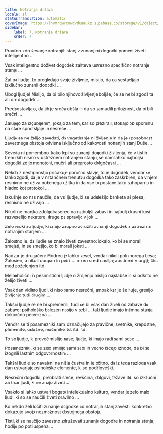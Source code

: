 ```yaml
---
title: Notranja država
locale: sl
statusTranslation: automatic
coverImage: https://lhvmrqwrcowdvduuaukz.supabase.co/storage/v1/object/public/strapi-uploads/small_cover-tratado-de-psicologia-revolucionaria.webp-5e15e1cec4e0ebebcde5d7fc7565d8fd.webp
sidebar:
    label: 7. Notranja država
    order: 7
---
```

Pravilno združevanje notranjih stanj z zunanjimi dogodki pomeni živeti inteligentno ...

Vsak inteligentno doživet dogodek zahteva ustrezno specifično notranje stanje ...

Žal pa ljudje, ko pregledajo svoje življenje, mislijo, da ga sestavljajo izključno zunanji dogodki ...

Ubogi ljudje! Mislijo, da bi bilo njihovo življenje boljše, če se ne bi zgodil ta ali oni dogodek ...

Predpostavljajo, da jih je sreča obšla in da so zamudili priložnost, da bi bili srečni ...

Žalujejo za izgubljenim, jokajo za tem, kar so prezirali, stokajo ob spominu na stare spodrsljaje in nesreče ...

Ljudje se ne želijo zavedati, da vegetiranje ni življenje in da je sposobnost zavestnega obstoja odvisna izključno od kakovosti notranjih stanj Duše ...

Seveda ni pomembno, kako lepi so zunanji dogodki življenja, če v tistih trenutkih nismo v ustreznem notranjem stanju, se nam lahko najboljši dogodki zdijo monotoni, mučni ali preprosto dolgočasni ...

Nekdo z nestrpnostjo pričakuje poročno slavje, to je dogodek, vendar se lahko zgodi, da je v natančnem trenutku dogodka tako zaskrbljen, da v njem resnično ne uživa nobenega užitka in da vse to postane tako suhoparno in hladno kot protokol ...

Izkušnje so nas naučile, da vsi ljudje, ki se udeležijo banketa ali plesa, resnično ne uživajo ...

Nikoli ne manjka zdolgočasenec na najboljši zabavi in najbolj okusni kosi razveselijo nekatere, druge pa spravijo v jok ...

Zelo redki so ljudje, ki znajo zaupno združiti zunanji dogodek z ustreznim notranjim stanjem ...

Žalostno je, da ljudje ne znajo živeti zavestno: jokajo, ko bi se morali smejati, in se smejijo, ko bi morali jokati ...

Nadzor je drugačen: Modrec je lahko vesel, vendar nikoli poln norega besa; Žalosten, a nikoli obupan in potrt ... miren sredi nasilja; abstinent v orgiji; čist med poželenjem itd.

Melanholični in pesimistični ljudje o življenju mislijo najslabše in si odkrito ne želijo živeti ...

Vsak dan vidimo ljudi, ki niso samo nesrečni, ampak kar je še huje, grenijo življenje tudi drugim ...

Takšni ljudje se ne bi spremenili, tudi če bi vsak dan živeli od zabave do zabave; psihološko bolezen nosijo v sebi ... taki ljudje imajo intimna stanja dokončno perverzna ...

Vendar se ti posamezniki sami označujejo za pravične, svetnike, krepostne, plemenite, uslužne, mučenike itd. itd. itd.

To so ljudje, ki preveč mislijo nase; ljudje, ki imajo radi sami sebe ...

Posamezniki, ki se zelo smilijo sami sebi in vedno iščejo izhode, da bi se izognili lastnim odgovornostim ...

Takšni ljudje so navajeni na nižja čustva in je očitno, da iz tega razloga vsak dan ustvarjajo psihološke elemente, ki so podčloveški.

Nesrečni dogodki, preobrati sreče, revščina, dolgovi, težave itd. so izključni za tiste ljudi, ki ne znajo živeti ...

Vsakdo si lahko ustvari bogato intelektualno kulturo, vendar je zelo malo ljudi, ki so se naučili živeti pravilno ...

Ko nekdo želi ločiti zunanje dogodke od notranjih stanj zavesti, konkretno dokazuje svojo nezmožnost dostojnega obstoja.

Tisti, ki se naučijo zavestno združevati zunanje dogodke in notranja stanja, hodijo po poti uspeha ...

